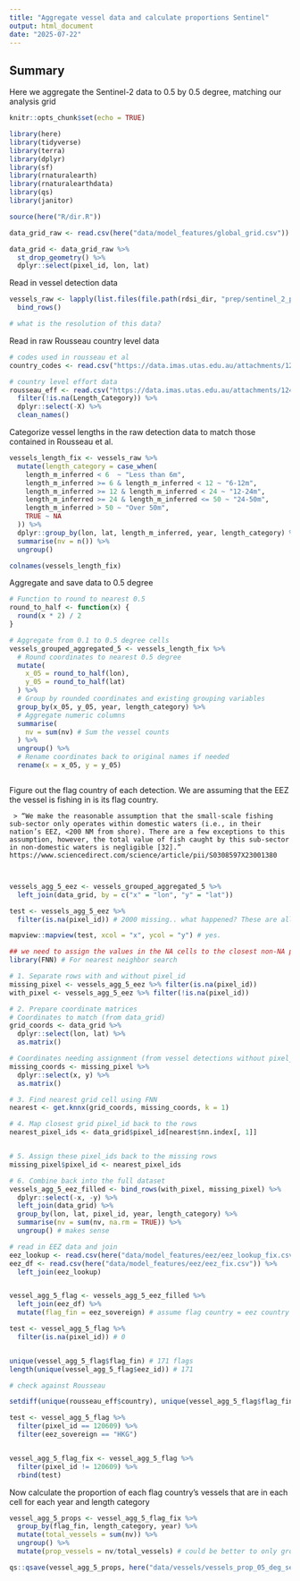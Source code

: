 ```yaml
---
title: "Aggregate vessel data and calculate proportions Sentinel"
output: html_document
date: "2025-07-22"
---
```


## Summary
Here we aggregate the Sentinel-2 data to 0.5 by 0.5 degree, matching our analysis grid

```r
knitr::opts_chunk$set(echo = TRUE)

library(here)
library(tidyverse)
library(terra)
library(dplyr)
library(sf)
library(rnaturalearth)
library(rnaturalearthdata)
library(qs)
library(janitor)

source(here("R/dir.R"))

data_grid_raw <- read.csv(here("data/model_features/global_grid.csv"))

data_grid <- data_grid_raw %>%
  st_drop_geometry() %>%
  dplyr::select(pixel_id, lon, lat)
```

Read in vessel detection data 

```r

vessels_raw <- lapply(list.files(file.path(rdsi_dir, "prep/sentinel_2_prepped/prepped_10m_res"), full.names = TRUE), read.csv) %>%
  bind_rows()

# what is the resolution of this data? 

```

Read in raw Rousseau country level data

```r
# codes used in rousseau et al
country_codes <- read.csv("https://data.imas.utas.edu.au/attachments/1241a51d-c8c2-4432-aa68-3d2bae142794/SAUPtoCountry.csv")

# country level effort data
rousseau_eff <- read.csv("https://data.imas.utas.edu.au/attachments/1241a51d-c8c2-4432-aa68-3d2bae142794/TotalEffortby_FishingCountry_LengthBoat_Gear_Sector.csv") %>%
  filter(!is.na(Length_Category)) %>%
  dplyr::select(-X) %>%
  clean_names()
```

Categorize vessel lengths in the raw detection data to match those contained in Rousseau et al. 

```r
vessels_length_fix <- vessels_raw %>% 
  mutate(length_category = case_when(
    length_m_inferred < 6  ~ "Less than 6m",
    length_m_inferred >= 6 & length_m_inferred < 12 ~ "6-12m",
    length_m_inferred >= 12 & length_m_inferred < 24 ~ "12-24m",
    length_m_inferred >= 24 & length_m_inferred <= 50 ~ "24-50m",
    length_m_inferred > 50 ~ "Over 50m",
    TRUE ~ NA
  )) %>%
  dplyr::group_by(lon, lat, length_m_inferred, year, length_category) %>%
  summarise(nv = n()) %>%
  ungroup()

colnames(vessels_length_fix)

```


Aggregate and save data to 0.5 degree

```r

# Function to round to nearest 0.5
round_to_half <- function(x) {
  round(x * 2) / 2
}

# Aggregate from 0.1 to 0.5 degree cells
vessels_grouped_aggregated_5 <- vessels_length_fix %>%
  # Round coordinates to nearest 0.5 degree
  mutate(
    x_05 = round_to_half(lon),
    y_05 = round_to_half(lat)
  ) %>%
  # Group by rounded coordinates and existing grouping variables
  group_by(x_05, y_05, year, length_category) %>%
  # Aggregate numeric columns
  summarise(
    nv = sum(nv) # Sum the vessel counts
  ) %>%
  ungroup() %>%
  # Rename coordinates back to original names if needed
  rename(x = x_05, y = y_05) 



```

Figure out the flag country of each detection. We are assuming that the EEZ the vessel is fishing in is its flag country. 

     > “We make the reasonable assumption that the small-scale fishing sub-sector only operates within domestic waters (i.e., in their nation’s EEZ, <200 NM from shore). There are a few exceptions to this assumption, however, the total value of fish caught by this sub-sector in non-domestic waters is negligible [32].” https://www.sciencedirect.com/science/article/pii/S0308597X23001380 
         
         
```r

vessels_agg_5_eez <- vessels_grouped_aggregated_5 %>%
  left_join(data_grid, by = c("x" = "lon", "y" = "lat"))

test <- vessels_agg_5_eez %>%
  filter(is.na(pixel_id)) # 2000 missing.. what happened? These are all being classified as land. So we should assign them to the next closest cell that is non NA pixel id instead?

mapview::mapview(test, xcol = "x", ycol = "y") # yes. 

## we need to assign the values in the NA cells to the closest non-NA pixel id cell, we'll do this using nearest neighbor search:
library(FNN) # For nearest neighbor search

# 1. Separate rows with and without pixel_id
missing_pixel <- vessels_agg_5_eez %>% filter(is.na(pixel_id))
with_pixel <- vessels_agg_5_eez %>% filter(!is.na(pixel_id))

# 2. Prepare coordinate matrices
# Coordinates to match (from data_grid)
grid_coords <- data_grid %>%
  dplyr::select(lon, lat) %>%
  as.matrix()

# Coordinates needing assignment (from vessel detections without pixel_id)
missing_coords <- missing_pixel %>%
  dplyr::select(x, y) %>%
  as.matrix()

# 3. Find nearest grid cell using FNN
nearest <- get.knnx(grid_coords, missing_coords, k = 1)

# 4. Map closest grid pixel_id back to the rows
nearest_pixel_ids <- data_grid$pixel_id[nearest$nn.index[, 1]]


# 5. Assign these pixel_ids back to the missing rows
missing_pixel$pixel_id <- nearest_pixel_ids

# 6. Combine back into the full dataset
vessels_agg_5_eez_filled <- bind_rows(with_pixel, missing_pixel) %>%
  dplyr::select(-x, -y) %>%
  left_join(data_grid) %>%
  group_by(lon, lat, pixel_id, year, length_category) %>%
  summarise(nv = sum(nv, na.rm = TRUE)) %>%
  ungroup() # makes sense

# read in EEZ data and join
eez_lookup <- read.csv(here("data/model_features/eez/eez_lookup_fix.csv"))
eez_df <- read.csv(here("data/model_features/eez/eez_fix.csv")) %>%
  left_join(eez_lookup)


vessel_agg_5_flag <- vessels_agg_5_eez_filled %>%
  left_join(eez_df) %>%
  mutate(flag_fin = eez_sovereign) # assume flag country = eez country

test <- vessel_agg_5_flag %>%
  filter(is.na(pixel_id)) # 0 


unique(vessel_agg_5_flag$flag_fin) # 171 flags
length(unique(vessel_agg_5_flag$eez_id)) # 171

# check against Rousseau

setdiff(unique(rousseau_eff$country), unique(vessel_agg_5_flag$flag_fin)) # 0

test <- vessel_agg_5_flag %>%
  filter(pixel_id == 120609) %>%
  filter(eez_sovereign == "HKG")


vessel_agg_5_flag_fix <- vessel_agg_5_flag %>%
  filter(pixel_id != 120609) %>%
  rbind(test)

```

Now calculate the proportion of each flag country's vessels that are in each cell for each year and length category

```r
vessel_agg_5_props <- vessel_agg_5_flag_fix %>%
  group_by(flag_fin, length_category, year) %>%
  mutate(total_vessels = sum(nv)) %>%
  ungroup() %>%
  mutate(prop_vessels = nv/total_vessels) # could be better to only group by flag fin and year for this one? 

qs::qsave(vessel_agg_5_props, here("data/vessels/vessels_prop_05_deg_sentinel.qs"))

```



